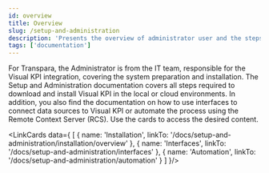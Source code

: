```yaml
---
id: overview
title: Overview
slug: /setup-and-administration
description: 'Presents the overview of administrator user and the steps to configure Visual KPI.'
tags: ['documentation']
---
```



For Transpara, the Administrator is from the IT team, responsible for the Visual KPI integration, covering the system preparation and installation. The Setup and Administration documentation covers all steps required to download and install Visual KPI in the local or cloud environments. In addition, you also find the documentation on how to use interfaces to connect data sources to Visual KPI or automate the process using the Remote Context Server (RCS). Use the cards to access the desired content.


<LinkCards data={
  [
    {
      name: 'Installation',
      linkTo: '/docs/setup-and-administration/installation/overview'
    },
    {
      name: 'Interfaces',
      linkTo: '/docs/setup-and-administration/interfaces'
    },
    {
      name: 'Automation',
      linkTo: '/docs/setup-and-administration/automation'
    }
  ]
}/>
